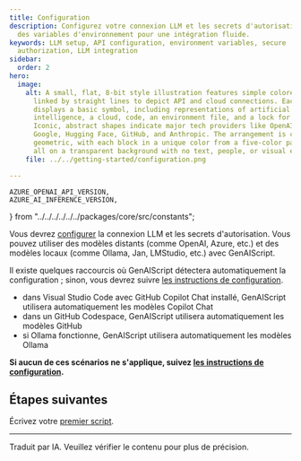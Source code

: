 ```yaml
---
title: Configuration
description: Configurez votre connexion LLM et les secrets d'autorisation avec
  des variables d'environnement pour une intégration fluide.
keywords: LLM setup, API configuration, environment variables, secure
  authorization, LLM integration
sidebar:
  order: 2
hero:
  image:
    alt: A small, flat, 8-bit style illustration features simple colored blocks
      linked by straight lines to depict API and cloud connections. Each block
      displays a basic symbol, including representations of artificial
      intelligence, a cloud, code, an environment file, and a lock for security.
      Iconic, abstract shapes indicate major tech providers like OpenAI, Azure,
      Google, Hugging Face, GitHub, and Anthropic. The arrangement is clear and
      geometric, with each block in a unique color from a five-color palette,
      all on a transparent background with no text, people, or visual effects.
    file: ../../getting-started/configuration.png

---
```






    AZURE_OPENAI_API_VERSION,
    AZURE_AI_INFERENCE_VERSION,
} from "../../../../../../packages/core/src/constants";

Vous devrez [configurer](/genaiscript/configuration) la connexion LLM et les secrets d'autorisation.
Vous pouvez utiliser des modèles distants (comme OpenAI, Azure, etc.) et des modèles locaux (comme Ollama, Jan, LMStudio, etc.) avec GenAIScript.

Il existe quelques raccourcis où GenAIScript détectera automatiquement la configuration ; sinon, vous devrez suivre [les instructions de configuration](/genaiscript/configuration).

* dans Visual Studio Code avec GitHub Copilot Chat installé, GenAIScript utilisera automatiquement les modèles Copilot Chat
* dans un GitHub Codespace, GenAIScript utilisera automatiquement les modèles GitHub
* si Ollama fonctionne, GenAIScript utilisera automatiquement les modèles Ollama

**Si aucun de ces scénarios ne s'applique, suivez [les instructions de configuration](/genaiscript/configuration).**

## Étapes suivantes

Écrivez votre [premier script](/genaiscript/getting-started/your-first-genai-script).

<hr />

Traduit par IA. Veuillez vérifier le contenu pour plus de précision.
